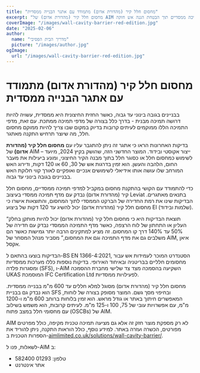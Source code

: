 ```yaml
---
title: "מחסום חלל קיר (מהדורת אדום) מתמודד עם אתגר הבנייה ממסדית"
excerpt: "מחסום חלל קיר (מהדורת אדום) של AIM מתגבר על אתגרי ההתקנה על ידי שילוב עם מדפי תמיכה ממסדיים תוך הבטחת הגנה אש חזקה."
coverImage: "/images/wall-cavity-barrier-red-edition.jpg"
date: "2025-02-06"
author:
  name: "מדריך הבית הפסיבי"
  picture: "/images/author.jpg"
ogImage:
  url: "/images/wall-cavity-barrier-red-edition.jpg"
---
```


# מחסום חלל קיר (מהדורת אדום) מתמודד עם אתגר הבנייה ממסדית

בבניינים בגובה בינוני עד גבוה, כאשר החזית החיצונית היא ממסדית, עשויה להיות דרושה תמיכה מבנית - בדרך כלל בצורה של מדפי תמיכה ממתכת. עם זאת, מדפי התמיכה הללו ממוקמים לעיתים קרובות בדיוק במקום שבו צריך להיות ממוקם מחסום חלל, מה שיוצר תרחיש התקנה מאתגר.

בדיקות האחרונות הראו כי אתגר זה ניתן להתגבר עליו עם **מחסום חלל קיר (מהדורת אדום)** של AIM – ייצור אקוסטי ובידוד. המוצר החדשני הזה, שהושק בקיץ 2024, מיועד לשימוש כמחסום חלל או כסוגר חלל בתוך מבנה הקיר החיצוני, ומונע ביעילות את מעבר החום, הלהבה והעשן. הוא זמין בדרגות אש של 30, 60 או 120 דקות, ודירוג האש המורחב שלו עושה אותו אידיאלי לשימושים אנכיים ואופקיים לאורך קווי חלוקת האש בבניינים בגובה בינוני עד גבוה.

כדי להתמודד עם הקושי בהתקנת מחסום במקביל למדפי תמיכה ממסדיים, מחסום חלל קיר (מהדורת אדום) נבדק עם מדף תמיכה ממסדי בעיצוב Leviat בתנאים מאתגרים. הבדיקות שינו את רמת החדירה של הברקט הממסדי לתוך המחסום, והתוצאות אישרו כי מחסום חלל קיר (מהדורת אדום) יכול להשיג עד 120 דקות של ביצוע EI (שלמות ובידוד).

“תוצאת הבדיקות היא כי מחסום חלל קיר (מהדורת אדום) יכול להיות מותקן בחלק העליון או התחתון של לוח הרצפה, כאשר מדף התמיכה הממסדי נבדק עם חדירה של 50% עד 140% דרך קו המחסום. זה מציע למתקינים הרבה יותר גמישות כאשר הם משלבים גם את מדף התמיכה וגם את המחסום,” מסביר מנהל המסחר של AIM, איאן אקסל.

הבדיקות בוצעו בהתאם ל-BS EN 1366-4:2021, הסטנדרט המוכר לעמידות אש עבור מחסומים חלליים בבריטניה ובאיחוד האירופי. בדיקות נוספות כללו מערכות ממסדיות ומסגרות פלדה (SFS), ו-AIM השקיעה בהסמכה מצד צד שלישי מחברת ההסמכה UKAS המוסמכת IFC Certification Ltd לפעילויות ממסדיות.

מחסום חלל קיר (מהדורת אדום) מסוגל למלא חללים עד 600 מ"מ בבנייה ממסדית. הוא נבדק גם בבניית SFS ובחיפוי מסך גשם. המוצר מסופק בצורה של לוחות, המאפשרים חיתוך באתר או גודל מראש. הוא זמין בלוחות ברוחב 600 מ"מ ו-1200 מ"מ, עם אפשרויות עובי של 75, 100 ו-125 מ"מ. לעיתים קרובות, הוא משמש בשילוב עם מחסומי חלל במצב פתוח (OSCBs) של AIM.

AIM לא רק מספקת מוצר חזק זה אלא גם מציעה תמיכה טכנית מקיפה, כולל מפרטים מפורטים, הכשרה ועזרה באתר. למידע נוסף, כולל הוראות התקנה, ניתן להוריד את הספרות הטכנית ב-[aimlimited.co.uk/solutions/wall-cavity-barrier/](http://aimlimited.co.uk/solutions/wall-cavity-barrier/).

לשאלות, פנו ל-AIM ב:

- טלפון: 01293 582400
- אתר אינטרנט
